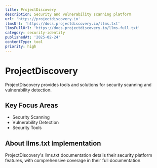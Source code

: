 ```yaml
---
title: ProjectDiscovery
description: Security and vulnerability scanning platform
url: 'https://projectdiscovery.io'
llmsUrl: 'https://docs.projectdiscovery.io/llms.txt'
llmsFullUrl: 'https://docs.projectdiscovery.io/llms-full.txt'
category: security-identity
publishedAt: '2025-02-24'
contentType: tool
priority: high
---
```


# ProjectDiscovery

ProjectDiscovery provides tools and solutions for security scanning and vulnerability detection.

## Key Focus Areas

- Security Scanning
- Vulnerability Detection
- Security Tools

## About llms.txt Implementation

ProjectDiscovery's llms.txt documentation details their security platform features, with comprehensive coverage in their full documentation.
